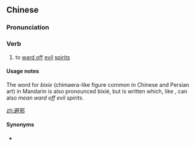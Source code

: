 ==Chinese==
{{zh-forms}}

===Pronunciation===
{{zh-pron
|m=bìxié
|h=pfs=phit-sià
|mn=pī-siâ
|cat=v
}}

===Verb===
{{zh-verb}}

# to [[ward off]] [[evil]] [[spirit]]s

====Usage notes====
The word for ''bixie'' (chimaera-like figure common in Chinese and Persian art) in Mandarin is also pronounced bìxié, but is written {{zh-l|辟邪}} which, like {{zh-l|避邪}}, can also ''mean ward off evil spirits''.

[[zh:避邪]]

====Synonyms====
* {{zh-l|辟邪}}